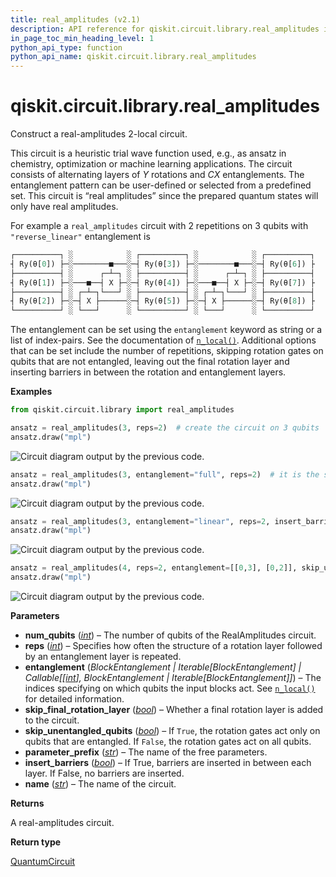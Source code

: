```yaml
---
title: real_amplitudes (v2.1)
description: API reference for qiskit.circuit.library.real_amplitudes in qiskit v2.1
in_page_toc_min_heading_level: 1
python_api_type: function
python_api_name: qiskit.circuit.library.real_amplitudes
---
```


<span id="qiskit-circuit-library-real-amplitudes" />

# qiskit.circuit.library.real\_amplitudes

<Function id="qiskit.circuit.library.real_amplitudes" isDedicatedPage={true} github="https://github.com/Qiskit/qiskit/tree/stable/2.1/qiskit/circuit/library/n_local/real_amplitudes.py#L27-L136" signature="qiskit.circuit.library.real_amplitudes(num_qubits, entanglement='reverse_linear', reps=3, skip_unentangled_qubits=False, skip_final_rotation_layer=False, parameter_prefix='θ', insert_barriers=False, name='RealAmplitudes')">
  Construct a real-amplitudes 2-local circuit.

  This circuit is a heuristic trial wave function used, e.g., as ansatz in chemistry, optimization or machine learning applications. The circuit consists of alternating layers of $Y$ rotations and $CX$ entanglements. The entanglement pattern can be user-defined or selected from a predefined set. This circuit is “real amplitudes” since the prepared quantum states will only have real amplitudes.

  For example a `real_amplitudes` circuit with 2 repetitions on 3 qubits with `"reverse_linear"` entanglement is

  ```python
  ┌──────────┐ ░            ░ ┌──────────┐ ░            ░ ┌──────────┐
  ┤ Ry(θ[0]) ├─░────────■───░─┤ Ry(θ[3]) ├─░────────■───░─┤ Ry(θ[6]) ├
  ├──────────┤ ░      ┌─┴─┐ ░ ├──────────┤ ░      ┌─┴─┐ ░ ├──────────┤
  ┤ Ry(θ[1]) ├─░───■──┤ X ├─░─┤ Ry(θ[4]) ├─░───■──┤ X ├─░─┤ Ry(θ[7]) ├
  ├──────────┤ ░ ┌─┴─┐└───┘ ░ ├──────────┤ ░ ┌─┴─┐└───┘ ░ ├──────────┤
  ┤ Ry(θ[2]) ├─░─┤ X ├──────░─┤ Ry(θ[5]) ├─░─┤ X ├──────░─┤ Ry(θ[8]) ├
  └──────────┘ ░ └───┘      ░ └──────────┘ ░ └───┘      ░ └──────────┘
  ```

  The entanglement can be set using the `entanglement` keyword as string or a list of index-pairs. See the documentation of [`n_local()`](qiskit.circuit.library.n_local "qiskit.circuit.library.n_local"). Additional options that can be set include the number of repetitions, skipping rotation gates on qubits that are not entangled, leaving out the final rotation layer and inserting barriers in between the rotation and entanglement layers.

  **Examples**

  ```python
  from qiskit.circuit.library import real_amplitudes

  ansatz = real_amplitudes(3, reps=2)  # create the circuit on 3 qubits
  ansatz.draw("mpl")
  ```

  ![Circuit diagram output by the previous code.](/docs/images/api/qiskit/2.1/qiskit-circuit-library-real_amplitudes-1.avif)

  ```python
  ansatz = real_amplitudes(3, entanglement="full", reps=2)  # it is the same unitary as above
  ansatz.draw("mpl")
  ```

  ![Circuit diagram output by the previous code.](/docs/images/api/qiskit/2.1/qiskit-circuit-library-real_amplitudes-2.avif)

  ```python
  ansatz = real_amplitudes(3, entanglement="linear", reps=2, insert_barriers=True)
  ansatz.draw("mpl")
  ```

  ![Circuit diagram output by the previous code.](/docs/images/api/qiskit/2.1/qiskit-circuit-library-real_amplitudes-3.avif)

  ```python
  ansatz = real_amplitudes(4, reps=2, entanglement=[[0,3], [0,2]], skip_unentangled_qubits=True)
  ansatz.draw("mpl")
  ```

  ![Circuit diagram output by the previous code.](/docs/images/api/qiskit/2.1/qiskit-circuit-library-real_amplitudes-4.avif)

  **Parameters**

  *   **num\_qubits** ([*int*](https://docs.python.org/3/library/functions.html#int "(in Python v3.13)")) – The number of qubits of the RealAmplitudes circuit.
  *   **reps** ([*int*](https://docs.python.org/3/library/functions.html#int "(in Python v3.13)")) – Specifies how often the structure of a rotation layer followed by an entanglement layer is repeated.
  *   **entanglement** (*BlockEntanglement | Iterable\[BlockEntanglement] | Callable\[\[*[*int*](https://docs.python.org/3/library/functions.html#int "(in Python v3.13)")*], BlockEntanglement | Iterable\[BlockEntanglement]]*) – The indices specifying on which qubits the input blocks act. See [`n_local()`](qiskit.circuit.library.n_local "qiskit.circuit.library.n_local") for detailed information.
  *   **skip\_final\_rotation\_layer** ([*bool*](https://docs.python.org/3/library/functions.html#bool "(in Python v3.13)")) – Whether a final rotation layer is added to the circuit.
  *   **skip\_unentangled\_qubits** ([*bool*](https://docs.python.org/3/library/functions.html#bool "(in Python v3.13)")) – If `True`, the rotation gates act only on qubits that are entangled. If `False`, the rotation gates act on all qubits.
  *   **parameter\_prefix** ([*str*](https://docs.python.org/3/library/stdtypes.html#str "(in Python v3.13)")) – The name of the free parameters.
  *   **insert\_barriers** ([*bool*](https://docs.python.org/3/library/functions.html#bool "(in Python v3.13)")) – If True, barriers are inserted in between each layer. If False, no barriers are inserted.
  *   **name** ([*str*](https://docs.python.org/3/library/stdtypes.html#str "(in Python v3.13)")) – The name of the circuit.

  **Returns**

  A real-amplitudes circuit.

  **Return type**

  [QuantumCircuit](qiskit.circuit.QuantumCircuit "qiskit.circuit.QuantumCircuit")
</Function>

